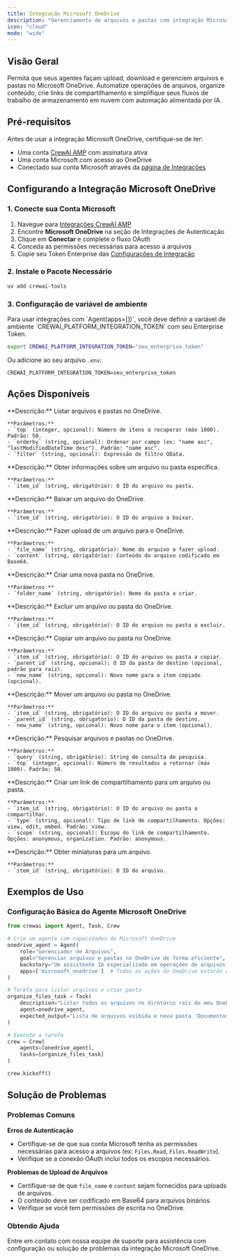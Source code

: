 ```yaml
---
title: Integração Microsoft OneDrive
description: "Gerenciamento de arquivos e pastas com integração Microsoft OneDrive para CrewAI."
icon: "cloud"
mode: "wide"
---
```


## Visão Geral

Permita que seus agentes façam upload, download e gerenciem arquivos e pastas no Microsoft OneDrive. Automatize operações de arquivos, organize conteúdo, crie links de compartilhamento e simplifique seus fluxos de trabalho de armazenamento em nuvem com automação alimentada por IA.

## Pré-requisitos

Antes de usar a integração Microsoft OneDrive, certifique-se de ter:

- Uma conta [CrewAI AMP](https://app.crewai.com) com assinatura ativa
- Uma conta Microsoft com acesso ao OneDrive
- Conectado sua conta Microsoft através da [página de Integrações](https://app.crewai.com/crewai_plus/connectors)

## Configurando a Integração Microsoft OneDrive

### 1. Conecte sua Conta Microsoft

1. Navegue para [Integrações CrewAI AMP](https://app.crewai.com/crewai_plus/connectors)
2. Encontre **Microsoft OneDrive** na seção de Integrações de Autenticação
3. Clique em **Conectar** e complete o fluxo OAuth
4. Conceda as permissões necessárias para acesso a arquivos
5. Copie seu Token Enterprise das [Configurações de Integração](https://app.crewai.com/crewai_plus/settings/integrations)

### 2. Instale o Pacote Necessário

```bash
uv add crewai-tools
```

### 3. Configuração de variável de ambiente

<Note>
  Para usar integrações com `Agent(apps=[])`, você deve definir a variável de ambiente `CREWAI_PLATFORM_INTEGRATION_TOKEN` com seu Enterprise Token.
</Note>

```bash
export CREWAI_PLATFORM_INTEGRATION_TOKEN="seu_enterprise_token"
```

Ou adicione ao seu arquivo `.env`:

```
CREWAI_PLATFORM_INTEGRATION_TOKEN=seu_enterprise_token
```

## Ações Disponíveis

<AccordionGroup>
  <Accordion title="microsoft_onedrive/list_files">
    **Descrição:** Listar arquivos e pastas no OneDrive.

    **Parâmetros:**
    - `top` (integer, opcional): Número de itens a recuperar (máx 1000). Padrão: 50.
    - `orderby` (string, opcional): Ordenar por campo (ex: "name asc", "lastModifiedDateTime desc"). Padrão: "name asc".
    - `filter` (string, opcional): Expressão de filtro OData.
  </Accordion>

  <Accordion title="microsoft_onedrive/get_file_info">
    **Descrição:** Obter informações sobre um arquivo ou pasta específica.

    **Parâmetros:**
    - `item_id` (string, obrigatório): O ID do arquivo ou pasta.
  </Accordion>

  <Accordion title="microsoft_onedrive/download_file">
    **Descrição:** Baixar um arquivo do OneDrive.

    **Parâmetros:**
    - `item_id` (string, obrigatório): O ID do arquivo a baixar.
  </Accordion>

  <Accordion title="microsoft_onedrive/upload_file">
    **Descrição:** Fazer upload de um arquivo para o OneDrive.

    **Parâmetros:**
    - `file_name` (string, obrigatório): Nome do arquivo a fazer upload.
    - `content` (string, obrigatório): Conteúdo do arquivo codificado em Base64.
  </Accordion>

  <Accordion title="microsoft_onedrive/create_folder">
    **Descrição:** Criar uma nova pasta no OneDrive.

    **Parâmetros:**
    - `folder_name` (string, obrigatório): Nome da pasta a criar.
  </Accordion>

  <Accordion title="microsoft_onedrive/delete_item">
    **Descrição:** Excluir um arquivo ou pasta do OneDrive.

    **Parâmetros:**
    - `item_id` (string, obrigatório): O ID do arquivo ou pasta a excluir.
  </Accordion>

  <Accordion title="microsoft_onedrive/copy_item">
    **Descrição:** Copiar um arquivo ou pasta no OneDrive.

    **Parâmetros:**
    - `item_id` (string, obrigatório): O ID do arquivo ou pasta a copiar.
    - `parent_id` (string, opcional): O ID da pasta de destino (opcional, padrão para raiz).
    - `new_name` (string, opcional): Novo nome para o item copiado (opcional).
  </Accordion>

  <Accordion title="microsoft_onedrive/move_item">
    **Descrição:** Mover um arquivo ou pasta no OneDrive.

    **Parâmetros:**
    - `item_id` (string, obrigatório): O ID do arquivo ou pasta a mover.
    - `parent_id` (string, obrigatório): O ID da pasta de destino.
    - `new_name` (string, opcional): Novo nome para o item (opcional).
  </Accordion>

  <Accordion title="microsoft_onedrive/search_files">
    **Descrição:** Pesquisar arquivos e pastas no OneDrive.

    **Parâmetros:**
    - `query` (string, obrigatório): String de consulta de pesquisa.
    - `top` (integer, opcional): Número de resultados a retornar (máx 1000). Padrão: 50.
  </Accordion>

  <Accordion title="microsoft_onedrive/share_item">
    **Descrição:** Criar um link de compartilhamento para um arquivo ou pasta.

    **Parâmetros:**
    - `item_id` (string, obrigatório): O ID do arquivo ou pasta a compartilhar.
    - `type` (string, opcional): Tipo de link de compartilhamento. Opções: view, edit, embed. Padrão: view.
    - `scope` (string, opcional): Escopo do link de compartilhamento. Opções: anonymous, organization. Padrão: anonymous.
  </Accordion>

  <Accordion title="microsoft_onedrive/get_thumbnails">
    **Descrição:** Obter miniaturas para um arquivo.

    **Parâmetros:**
    - `item_id` (string, obrigatório): O ID do arquivo.
  </Accordion>
</AccordionGroup>

## Exemplos de Uso

### Configuração Básica do Agente Microsoft OneDrive

```python
from crewai import Agent, Task, Crew

# Crie um agente com capacidades do Microsoft OneDrive
onedrive_agent = Agent(
    role="Gerenciador de Arquivos",
    goal="Gerenciar arquivos e pastas no OneDrive de forma eficiente",
    backstory="Um assistente IA especializado em operações de arquivos do Microsoft OneDrive e organização.",
    apps=['microsoft_onedrive']  # Todas as ações do OneDrive estarão disponíveis
)

# Tarefa para listar arquivos e criar pasta
organize_files_task = Task(
    description="Listar todos os arquivos no diretório raiz do meu OneDrive e criar uma nova pasta chamada 'Documentos do Projeto'.",
    agent=onedrive_agent,
    expected_output="Lista de arquivos exibida e nova pasta 'Documentos do Projeto' criada."
)

# Execute a tarefa
crew = Crew(
    agents=[onedrive_agent],
    tasks=[organize_files_task]
)

crew.kickoff()
```

## Solução de Problemas

### Problemas Comuns

**Erros de Autenticação**
- Certifique-se de que sua conta Microsoft tenha as permissões necessárias para acesso a arquivos (ex: `Files.Read`, `Files.ReadWrite`).
- Verifique se a conexão OAuth inclui todos os escopos necessários.

**Problemas de Upload de Arquivos**
- Certifique-se de que `file_name` e `content` sejam fornecidos para uploads de arquivos.
- O conteúdo deve ser codificado em Base64 para arquivos binários.
- Verifique se você tem permissões de escrita no OneDrive.

### Obtendo Ajuda

<Card title="Precisa de Ajuda?" icon="headset" href="mailto:support@crewai.com">
  Entre em contato com nossa equipe de suporte para assistência com configuração ou solução de problemas da integração Microsoft OneDrive.
</Card>
